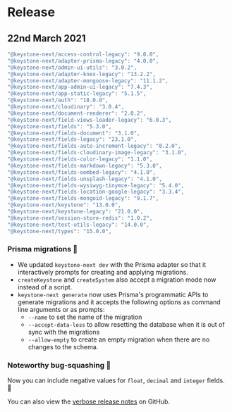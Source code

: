 
# Release

## 22nd March 2021

```typescript
"@keystone-next/access-control-legacy": "9.0.0",
"@keystone-next/adapter-prisma-legacy": "4.0.0",
"@keystone-next/admin-ui-utils": "3.0.2",
"@keystone-next/adapter-knex-legacy": "13.2.2",
"@keystone-next/adapter-mongoose-legacy": "11.1.2",
"@keystone-next/app-admin-ui-legacy": "7.4.3",
"@keystone-next/app-static-legacy": "5.1.5",
"@keystone-next/auth": "18.0.0",
"@keystone-next/cloudinary": "3.0.4",
"@keystone-next/document-renderer": "2.0.2",
"@keystone-next/field-views-loader-legacy": "6.0.3",
"@keystone-next/fields": "5.3.0",
"@keystone-next/fields-document": "3.1.0",
"@keystone-next/fields-legacy": "23.1.0",
"@keystone-next/fields-auto-increment-legacy": "8.2.0",
"@keystone-next/fields-cloudinary-image-legacy": "3.1.0",
"@keystone-next/fields-color-legacy": "1.1.0",
"@keystone-next/fields-markdown-legacy": "5.3.0",
"@keystone-next/fields-oembed-legacy": "4.1.0",
"@keystone-next/fields-unsplash-legacy": "4.1.0",
"@keystone-next/fields-wysiwyg-tinymce-legacy": "5.4.0",
"@keystone-next/fields-location-google-legacy": "3.3.4",
"@keystone-next/fields-mongoid-legacy": "9.1.7",
"@keystone-next/keystone": "13.0.0",
"@keystone-next/keystone-legacy": "21.0.0",
"@keystone-next/session-store-redis": "1.0.2",
"@keystone-next/test-utils-legacy": "14.0.0",
"@keystone-next/types": "15.0.0",
```

### Prisma migrations 🚚

- We updated `keystone-next dev` with the Prisma adapter so that it interactively prompts for creating and applying migrations.
- `createKeystone` and `createSystem` also accept a migration mode now instead of a script.
- `keystone-next generate` now uses Prisma's programmatic APIs to generate migrations and it accepts the following options as command line arguments or as prompts:
  - `--name` to set the name of the migration
  - `--accept-data-loss` to allow resetting the database when it is out of sync with the migrations
  - `--allow-empty` to create an empty migration when there are no changes to the schema.

### Noteworthy bug-squashing 🐛

Now you can include negative values for `float`, `decimal` and `integer` fields. 🎉

You can also view the [verbose release notes](https://github.com/keystonejs/keystone/releases/tag/2021-03-22) on GitHub.

